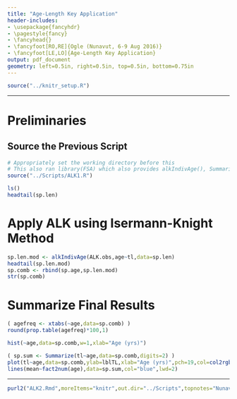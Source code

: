 ```yaml
---
title: "Age-Length Key Application"
header-includes:
- \usepackage{fancyhdr}
- \pagestyle{fancy}
- \fancyhead{}
- \fancyfoot[RO,RE]{Ogle (Nunavut, 6-9 Aug 2016)}
- \fancyfoot[LE,LO]{Age-Length Key Application}
output: pdf_document
geometry: left=0.5in, right=0.5in, top=0.5in, bottom=0.75in
---
```


```r
source("../knitr_setup.R")
```

----

# Preliminaries
\vspace{-12pt}
## Source the Previous Script
\vspace{-12pt}
```r
# Appropriately set the working directory before this
# This also ran library(FSA) which also provides alkIndivAge(), Summarize(), hist()
source("../Scripts/ALK1.R")
```
```r
ls()
headtail(sp.len)
```

# Apply ALK using Isermann-Knight Method
\vspace{-12pt}
```r
sp.len.mod <- alkIndivAge(ALK.obs,age~tl,data=sp.len)
headtail(sp.len.mod)
sp.comb <- rbind(sp.age,sp.len.mod)
str(sp.comb)
```

# Summarize Final Results
\vspace{-12pt}
```r
( agefreq <- xtabs(~age,data=sp.comb) )
round(prop.table(agefreq)*100,1)
```
```r
hist(~age,data=sp.comb,w=1,xlab="Age (yrs)")
```
```r
( sp.sum <- Summarize(tl~age,data=sp.comb,digits=2) )
plot(tl~age,data=sp.comb,ylab=lblTL,xlab="Age (yrs)",pch=19,col=col2rgbt("black",0.1))
lines(mean~fact2num(age),data=sp.sum,col="blue",lwd=2)
```

----

```r
purl2("ALK2.Rmd",moreItems="knitr",out.dir="../Scripts",topnotes="Nunavut 6-9-Aug-16")
```
